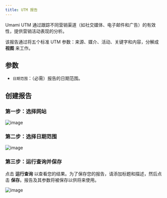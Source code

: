 ```yaml
---
title: UTM 报告
---
```


Umami UTM 通过跟踪不同营销渠道（如社交媒体、电子邮件和广告）的有效性，提供营销活动表现的分析。

该报告通过将五个标准 UTM 参数：来源、媒介、活动、关键字和内容，分解成 **视图** 来工作。

## 参数

- `日期范围`：（必需）报告的日期范围。

## 创建报告

### 第一步：选择网站

![image](/images/docs/v2/utm-website.png)

### 第二步：选择日期范围

![image](/images/docs/v2/utm-date-range.png)

### 第三步：运行查询并保存

点击 **运行查询** 以查看您的结果。为了保存您的报告，请添加标题和描述，然后点击 **保存**。报告及其参数将被保存以供将来使用。

![image](/images/docs/v2/utm-details.png)